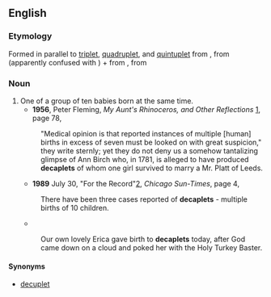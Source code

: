 ==English==

===Etymology===
Formed in parallel to [[triplet]], [[quadruplet]], and [[quintuplet]] from {{term|decaple}}, from {{etyl|la|en}} {{term|decem||lang=la|ten}} (apparently confused with {{etyl|grc|en}} {{term|δέκα||tr=deka|lang=grc|ten}}) + {{term|-plet||lang=en}} from {{etyl|fr|en}}, from {{etyl|la|en}} {{term|-plus||lang=la|fold}}

===Noun===
{{en-noun}}

# One of a group of ten babies born at the same time.
#*'''1956''', Peter Fleming, ''My Aunt's Rhinoceros, and Other Reflections'' [http://books.google.com/books?id=xfs1AAAAMAAJ], page 78,
#:"Medical opinion is that reported instances of multiple [human] births in excess of seven must be looked on with great suspicion," they write sternly; yet they do not deny us a somehow tantalizing glimpse of Ann Birch who, in 1781, is alleged to have produced '''decaplets''' of whom one girl survived to marry a Mr. Platt of Leeds.
#*'''1989''' July 30, "For the Record"[http://nl.newsbank.com/nl-search/we/Archives?p_product=CSTB&p_text_direct-0=0EB36E6E27B9A0B2],  ''Chicago Sun-Times'', page 4,
#:There have been three cases reported of '''decaplets''' - multiple births of 10 children. <!-- this and other News Archive results appear to depend on Guinness -->
#*{{cite newsgroup|url=http://groups.google.com/group/rec.arts.tv.mst3k.misc/msg/81f147692cd2a6e9|newsgroup=rec.arts.tv.mst3k.misc|title=Happy Birthday to no one!|author=flaming cat|date=2001 August 6 }}
#:Our own lovely Erica gave birth to '''decaplets''' today, after God came down on a cloud and poked her with the Holy Turkey Baster.

====Synonyms====
* [[decuplet]]